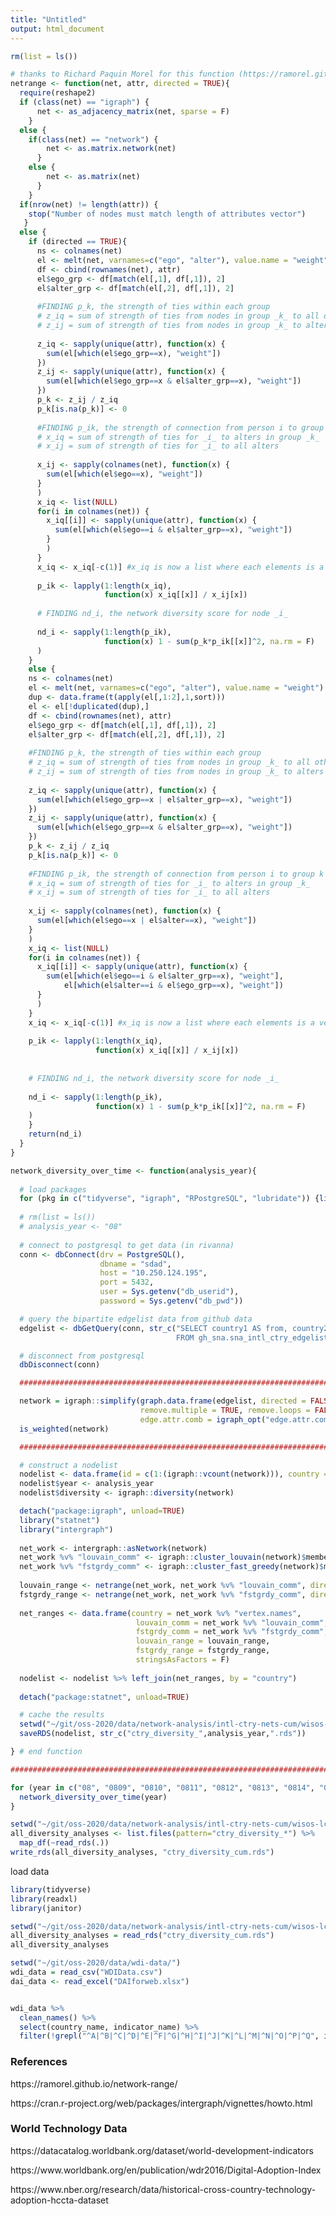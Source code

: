 ```yaml
---
title: "Untitled"
output: html_document
---
```


```r
rm(list = ls())

# thanks to Richard Paquin Morel for this function (https://ramorel.github.io/network-range/) 
netrange <- function(net, attr, directed = TRUE){
  require(reshape2)
  if (class(net) == "igraph") {
      net <- as_adjacency_matrix(net, sparse = F)
    }
  else {
    if(class(net) == "network") {
        net <- as.matrix.network(net)
      }
    else {
        net <- as.matrix(net)
      }
    }
  if(nrow(net) != length(attr)) {
    stop("Number of nodes must match length of attributes vector")
   }
  else {
    if (directed == TRUE){
      ns <- colnames(net)
      el <- melt(net, varnames=c("ego", "alter"), value.name = "weight")
      df <- cbind(rownames(net), attr)
      el$ego_grp <- df[match(el[,1], df[,1]), 2]
      el$alter_grp <- df[match(el[,2], df[,1]), 2]
      
      #FINDING p_k, the strength of ties within each group
      # z_iq = sum of strength of ties from nodes in group _k_ to all other alters
      # z_ij = sum of strength of ties from nodes in group _k_ to alters in group _k_
      
      z_iq <- sapply(unique(attr), function(x) {
        sum(el[which(el$ego_grp==x), "weight"])
      })
      z_ij <- sapply(unique(attr), function(x) {
        sum(el[which(el$ego_grp==x & el$alter_grp==x), "weight"])
      })
      p_k <- z_ij / z_iq
      p_k[is.na(p_k)] <- 0
      
      #FINDING p_ik, the strength of connection from person i to group k
      # x_iq = sum of strength of ties for _i_ to alters in group _k_
      # x_ij = sum of strength of ties for _i_ to all alters
      
      x_ij <- sapply(colnames(net), function(x) {
        sum(el[which(el$ego==x), "weight"])
      }
      )
      x_iq <- list(NULL)
      for(i in colnames(net)) {
        x_iq[[i]] <- sapply(unique(attr), function(x) {
          sum(el[which(el$ego==i & el$alter_grp==x), "weight"])
        }
        )
      }
      x_iq <- x_iq[-c(1)] #x_iq is now a list where each elements is a vector of node _i_ summed strength of tie to group _k_
      
      p_ik <- lapply(1:length(x_iq), 
                     function(x) x_iq[[x]] / x_ij[x])
      
      # FINDING nd_i, the network diversity score for node _i_
      
      nd_i <- sapply(1:length(p_ik), 
                     function(x) 1 - sum(p_k*p_ik[[x]]^2, na.rm = F)
      )
    }
    else {
    ns <- colnames(net)
    el <- melt(net, varnames=c("ego", "alter"), value.name = "weight")
    dup <- data.frame(t(apply(el[,1:2],1,sort)))
    el <- el[!duplicated(dup),]
    df <- cbind(rownames(net), attr)
    el$ego_grp <- df[match(el[,1], df[,1]), 2]
    el$alter_grp <- df[match(el[,2], df[,1]), 2]
    
    #FINDING p_k, the strength of ties within each group
    # z_iq = sum of strength of ties from nodes in group _k_ to all other alters
    # z_ij = sum of strength of ties from nodes in group _k_ to alters in group _k_
    
    z_iq <- sapply(unique(attr), function(x) {
      sum(el[which(el$ego_grp==x | el$alter_grp==x), "weight"])
    })
    z_ij <- sapply(unique(attr), function(x) {
      sum(el[which(el$ego_grp==x & el$alter_grp==x), "weight"])
    })
    p_k <- z_ij / z_iq
    p_k[is.na(p_k)] <- 0
    
    #FINDING p_ik, the strength of connection from person i to group k
    # x_iq = sum of strength of ties for _i_ to alters in group _k_
    # x_ij = sum of strength of ties for _i_ to all alters
    
    x_ij <- sapply(colnames(net), function(x) {
      sum(el[which(el$ego==x | el$alter==x), "weight"])
    }
    )
    x_iq <- list(NULL)
    for(i in colnames(net)) {
      x_iq[[i]] <- sapply(unique(attr), function(x) {
        sum(el[which(el$ego==i & el$alter_grp==x), "weight"],
            el[which(el$alter==i & el$ego_grp==x), "weight"])
      }
      )
    }
    x_iq <- x_iq[-c(1)] #x_iq is now a list where each elements is a vector of node _i_ summed strength of tie to group _k_
    
    p_ik <- lapply(1:length(x_iq), 
                   function(x) x_iq[[x]] / x_ij[x])
    
    
    # FINDING nd_i, the network diversity score for node _i_
    
    nd_i <- sapply(1:length(p_ik), 
                   function(x) 1 - sum(p_k*p_ik[[x]]^2, na.rm = F)
    )
    }
    return(nd_i)
  }
}
```

```r
network_diversity_over_time <- function(analysis_year){
  
  # load packages
  for (pkg in c("tidyverse", "igraph", "RPostgreSQL", "lubridate")) {library(pkg, character.only = TRUE)}
  
  # rm(list = ls())
  # analysis_year <- "08"
  
  # connect to postgresql to get data (in rivanna)
  conn <- dbConnect(drv = PostgreSQL(),
                    dbname = "sdad",
                    host = "10.250.124.195",
                    port = 5432,
                    user = Sys.getenv("db_userid"),
                    password = Sys.getenv("db_pwd"))

  # query the bipartite edgelist data from github data
  edgelist <- dbGetQuery(conn, str_c("SELECT country1 AS from, country2 AS to, repo_wts AS weight 
                                     FROM gh_sna.sna_intl_ctry_edgelist_dd_lchn_nbots_", analysis_year, ";"))

  # disconnect from postgresql
  dbDisconnect(conn)

  ################################################################################## convert edgelist to network

  network = igraph::simplify(graph.data.frame(edgelist, directed = FALSE), 
                             remove.multiple = TRUE, remove.loops = FALSE,
                             edge.attr.comb = igraph_opt("edge.attr.comb"))
  is_weighted(network)

  ################################################################################### network diversity measures 

  # construct a nodelist
  nodelist <- data.frame(id = c(1:(igraph::vcount(network))), country = igraph::V(network)$name)
  nodelist$year <- analysis_year
  nodelist$diversity <- igraph::diversity(network)

  detach("package:igraph", unload=TRUE)
  library("statnet")
  library("intergraph")
  
  net_work <- intergraph::asNetwork(network)
  net_work %v% "louvain_comm" <- igraph::cluster_louvain(network)$membership
  net_work %v% "fstgrdy_comm" <- igraph::cluster_fast_greedy(network)$membership
  
  louvain_range <- netrange(net_work, net_work %v% "louvain_comm", directed = TRUE)
  fstgrdy_range <- netrange(net_work, net_work %v% "fstgrdy_comm", directed = TRUE)
  
  net_ranges <- data.frame(country = net_work %v% "vertex.names",
                            louvain_comm = net_work %v% "louvain_comm",
                            fstgrdy_comm = net_work %v% "fstgrdy_comm",
                            louvain_range = louvain_range,
                            fstgrdy_range = fstgrdy_range,
                            stringsAsFactors = F)
  
  nodelist <- nodelist %>% left_join(net_ranges, by = "country")
  
  detach("package:statnet", unload=TRUE)

  # cache the results
  setwd("~/git/oss-2020/data/network-analysis/intl-ctry-nets-cum/wisos-lchn/")
  saveRDS(nodelist, str_c("ctry_diversity_",analysis_year,".rds"))

} # end function

##################################################################################### for loop of all years

for (year in c("08", "0809", "0810", "0811", "0812", "0813", "0814", "0815", "0816", "0817", "0818", "0819")) {
  network_diversity_over_time(year)
}

setwd("~/git/oss-2020/data/network-analysis/intl-ctry-nets-cum/wisos-lchn/")
all_diversity_analyses <- list.files(pattern="ctry_diversity_*") %>% 
  map_df(~read_rds(.))
write_rds(all_diversity_analyses, "ctry_diversity_cum.rds")

```

load data 

```r
library(tidyverse)
library(readxl)
library(janitor)

setwd("~/git/oss-2020/data/network-analysis/intl-ctry-nets-cum/wisos-lchn/")
all_diversity_analyses = read_rds("ctry_diversity_cum.rds")
all_diversity_analyses

setwd("~/git/oss-2020/data/wdi-data/")
wdi_data = read_csv("WDIData.csv")
dai_data <- read_excel("DAIforweb.xlsx")


wdi_data %>% 
  clean_names() %>% 
  select(country_name, indicator_name) %>% 
  filter(!grepl("^A|^B|^C|^D|^E|^F|^G|^H|^I|^J|^K|^L|^M|^N|^O|^P|^Q", indicator_name))

```

### References 

https://ramorel.github.io/network-range/

https://cran.r-project.org/web/packages/intergraph/vignettes/howto.html

### World Technology Data 

https://datacatalog.worldbank.org/dataset/world-development-indicators

https://www.worldbank.org/en/publication/wdr2016/Digital-Adoption-Index

https://www.nber.org/research/data/historical-cross-country-technology-adoption-hccta-dataset































